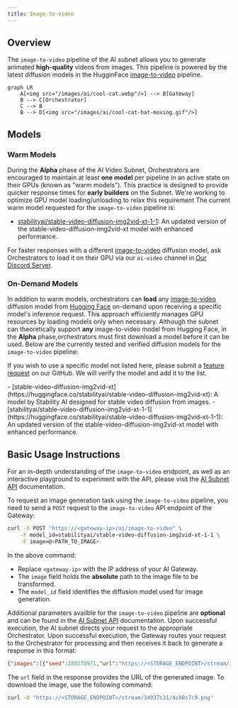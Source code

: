 ```yaml
---
title: Image-to-video
---
```


## Overview

The `image-to-video` pipeline of the AI subnet allows you to generate animated **high-quality** videos from images. This pipeline is powered by the latest diffusion models in the HugginFace [image-to-video](https://huggingface.co/models?pipeline_tag=image-to-video) pipeline.

```mermaid
graph LR
    A[<img src="/images/ai/cool-cat.webp"/>] --> B[Gateway]
    B --> C[Orchestrator]
    C --> B
    B --> D[<img src="/images/ai/cool-cat-hat-moving.gif"/>]
```

## Models

### Warm Models

During the **Alpha** phase of the AI Video Subnet, Orchestrators are encouraged to maintain at least **one model** per pipeline in an active state on their GPUs (known as "warm models"). This practice is designed to provide quicker response times for **early builders** on the Subnet. We're working to optimize GPU model loading/unloading to relax this requirement The current warm model requested for the `image-to-video` pipeline is:

- [stabilityai/stable-video-diffusion-img2vid-xt-1-1](https://huggingface.co/stabilityai/stable-video-diffusion-img2vid-xt-1-1): An updated version of the stable-video-diffusion-img2vid-xt model with enhanced performance.

<Tip>For faster responses with a different [image-to-video](https://huggingface.co/models?pipeline_tag=image-to-video) diffusion model, ask Orchestrators to load it on their GPU via our `ai-video` channel in [Our Discord Server](https://discord.gg/livepeer).</Tip>

### On-Demand Models

In addition to warm models, orchestrators can **load** any [image-to-video](https://huggingface.co/models?pipeline_tag=image-to-video) diffusion model from [Hugging Face](https://huggingface.co/) on-demand upon receiving a specific model's inference request. This approach efficiently manages GPU resources by loading models only when necessary. Although the subnet can theoretically support **any** image-to-video model from Hugging Face, in the **Alpha** phase,orchestrators must first download a model before it can be used. Below are the currently tested and verified diffusion models for the `image-to-video` pipeline:

<Note>If you wish to use a specific model not listed here, please submit a [feature request](https://github.com/livepeer/ai-worker/issues/new?assignees=&labels=enhancement%2Cmodel&projects=&template=model_request.yml) on our GitHub. We will verify the model and add it to the list.</Note>

<Accordion title="Tested and Verified Diffusion Models">
- [stable-video-diffusion-img2vid-xt](https://huggingface.co/stabilityai/stable-video-diffusion-img2vid-xt): A model by Stability AI designed for stable video diffusion from images.
- [stabilityai/stable-video-diffusion-img2vid-xt-1-1](https://huggingface.co/stabilityai/stable-video-diffusion-img2vid-xt-1-1): An updated version of the stable-video-diffusion-img2vid-xt model with enhanced performance.
</Accordion>

## Basic Usage Instructions

<Tip>For an in-depth understanding of the `image-to-video` endpoint, as well as an interactive playground to experiment with the API, please visit the [AI Subnet API](/ai/api-reference/image-to-video) documentation.</Tip>

To request an image generation task using the `image-to-video` pipeline, you need to send a `POST` request to the `image-to-video` API endpoint of the Gateway:

```bash
curl -X POST "https://<gateway-ip>/ai/image-to-video" \
    -F model_id=stabilityai/stable-video-diffusion-img2vid-xt-1-1 \
    -F image=@<PATH_TO_IMAGE>
```

In the above command:

- Replace `<gateway-ip>` with the IP address of your AI Gateway.
- The `image` field holds the **absolute** path to the image file to be transformed.
- The `model_id` field identifies the diffusion model used for image generation.

Additional parameters availble for the `image-to-video` pipeline are **optional** and can be found in the [AI Subnet API](/ai/api-reference/image-to-video) documentation. Upon successful execution, the AI subnet directs your request to the appropriate Orchestrator. Upon successful execution, the Gateway routes your request to the Orchestrator for processing and then receives it back to generate a response in this format:

```json
{"images":[{"seed":280278971,"url":"https://<STORAGE_ENDPOINT>/stream/34937c31/dc88c7c9.png"}]}
```

The `url` field in the response provides the URL of the generated image. To download the image, use the following command:

```bash
curl -O "https://<STORAGE_ENDPOINT>/stream/34937c31/dc88c7c9.png"
```
